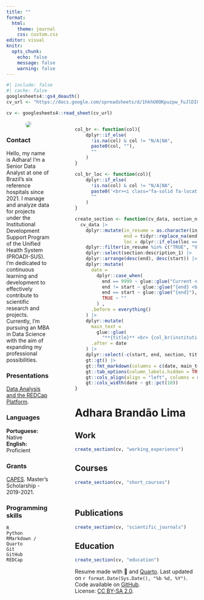 ```yaml
---
title: ""
format: 
  html:
    theme: journal
    css: custom.css
editor: visual
knitr:
  opts_chunk: 
    echo: false
    message: false
    warning: false
---
```


```r
#| include: false
#| cache: false
googlesheets4::gs4_deauth()
cv_url <- "https://docs.google.com/spreadsheets/d/1hkhU0OKpuzpw_fuJlDI8g2g-xuOTb8_r4XybPk5rhmE/edit?usp=sharing"

cv <- googlesheets4::read_sheet(cv_url)
```

::: columns
::: {.column width="25%"}
<center><a href='https://www.linkedin.com/in/adihara/' target='_blank'> ![](https://avatars.githubusercontent.com/u/140970817?s=400&u=0f773ff57a45dce22a719d9d6506524c44f06c7a&v=4){style="border-radius: 50%;"}</center>

</a>

### Contact

<center><span style="font-size: 1.5em;"> <a href='https://www.linkedin.com/in/adihara/' target='_blank'><i class="fa fa-home"></i></a> <a href='https://github.com/adihara' target='_blank'><i class="fa-brands fa-github"></i></a> <a href='mailto:adiharalima@gmail.com'><i class="fa fa-envelope"></i></a></center>

</span>

Hello, my name is Adhara! I'm a Senior Data Analyst at one of Brazil's six reference hospitals since 2021. I manage and analyze data for projects under the Institutional Development Support Program of the Unified Health System (PROADI-SUS). I'm dedicated to continuous learning and development to effectively contribute to scientific research and projects. Currently, I'm pursuing an MBA in Data Science with the aim of expanding my professional possibilities.

### Presentations

<i class="fas fa-chalkboard-teacher"></i> [Data Analysis and the REDCap Platform](https://www.linkedin.com/events/an-lisededadoscomaplataformared7211506271647113216/theater/).

### Languages

**Portuguese:** Native <br> **English:** Proficient

### Grants

<i class="far fa-star"></i> [CAPES](https://www.gov.br/capes/pt-br). Master's Scholarship - 2019-2021.

### Programming skills

<i class="fab fa-r-project"></i> `R` <br> <i class="fab fa-python"></i>`Python` <br> <i class="fab fa-markdown"></i> `RMarkdown / Quarto` <br> <i class="fas fa-code-branch"></i> `Git` <br> <i class="fab fa-github"></i> `GitHub` <br> <i class="fa-solid fa-database"></i> `REDCap` <br>
:::

::: {.column width="5%"}
:::

::: {.column width="70%"}
<!-- Functions -->

```r
col_br <- function(col){
    dplyr::if_else(
      !is.na(col) & col != "N/A|NA", 
      paste0(col, ""),
      ""
    )
}

col_br_loc <- function(col){
    dplyr::if_else(
      !is.na(col) & col != "N/A|NA", 
      paste0('<br><i class="fa-solid fa-location-dot"></i>', col),
      ""
    )
}

create_section <- function(cv_data, section_name){
  cv_data |>
    dplyr::mutate(in_resume = as.character(in_resume),
                  end = tidyr::replace_na(end, 9999),
                  loc = dplyr::if_else(loc == "Online", NA_character_, loc)) |>
    dplyr::filter(in_resume %in% c("TRUE", "VERDADEIRO"), section == section_name) |>
    dplyr::select(section:description_1) |>
    dplyr::arrange(desc(end), desc(start)) |>
    dplyr::mutate(
      date =
        dplyr::case_when(
          end == 9999 ~ glue::glue("Current <br> | <br> {start}"),
          end != start ~ glue::glue("{end} <br> | <br> {start}"),
          end == start ~ glue::glue("{end}"),
          TRUE ~ ""
        ) ,
      .before = everything()
    ) |>
    dplyr::mutate(
      main_text =
        glue::glue(
          "**{title}** <br> {col_br(institution)} {col_br(description_1)} {col_br_loc(loc)}"),
      .after = date
    ) |>
    dplyr::select(-c(start, end, section, title, institution, loc, description_1)) |>
    gt::gt() |>
    gt::fmt_markdown(columns = c(date, main_text)) |> 
    gt::tab_options(column_labels.hidden = TRUE, table.width = gt::pct(100)) |> 
    gt::cols_align(align = "left", columns = main_text) |> 
    gt::cols_width(date ~ gt::pct(10))
}
```

<!-- Main content -->

# Adhara Brandão Lima

## <i class="fa-solid fa-suitcase"></i> Work

```r
create_section(cv, "working_experience")
```

## <i class="fas fa-book"></i> Courses

```r
create_section(cv, "short_courses")
```

<br>

## <i class="fa-solid fa-newspaper"></i> Publications

```r
create_section(cv, "scientific_journals")
```

## <i class="fa-solid fa-graduation-cap"></i> Education

```r
create_section(cv, "education")
```

<p class="small">

Resume made with 🩵 and [Quarto](https://quarto.org/). Last updated on `r format.Date(Sys.Date(), "%b %d, %Y")`. <br> Code available on <i class="fa-brands fa-github"></i> [GitHub](https://github.com/beatrizmilz/resume/blob/master/docs/index.qmd). <br>License: [CC BY-SA 2.0](https://creativecommons.org/licenses/by-sa/2.0/).

</p>
:::
:::

```{=html}
<script src="https://kit.fontawesome.com/1bb720cc6f.js" crossorigin="anonymous"></script>
```
